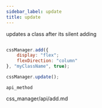 ```yaml
---
sidebar_label: update
title: update
---
```



          


<Short>
 updates a class after its silent adding



</Short>


~~~js

cssManager.add({
    display: "flex";
    flexDirection: "column"
}, "myClassName", true);

cssManager.update();

~~~
	api_method


<Descr>



</Descr>


 css_manager/api/add.md



